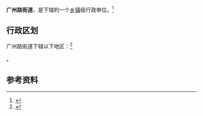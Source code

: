 {{中国乡级行政区|62/03/02/006/000}}

'''广州路街道'''，是{{PRC admin/fullname|62/03/02/006/000|3}}下辖的一个[[乡镇|乡镇]]级行政单位。<ref>{{PRC admin/ref sgc|{{PRC admin/parent|62/03/02/006/000}}}}</ref>

== 行政区划 ==

广州路街道下辖以下地区：<ref>{{PRC admin/ref sgc|62/03/02/006/000}}</ref>

{{PRC admin/children|62/03/02/006/000}}。

== 参考资料 ==

{{reflist}}

{{行政区划小作品}}
{{PRC admin/navcat|62/03/02/006/000}}